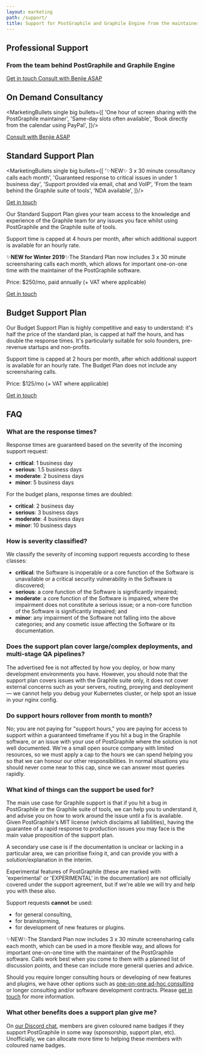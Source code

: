 ```yaml
---
layout: marketing
path: /support/
title: Support for PostGraphile and Graphile Engine from the maintainer
---
```



<MarketingLayout blue>

<!-- **************************************** -->

<Hero bg="nodes">

## Professional Support

### From the team behind PostGraphile and Graphile Engine

<div class='flex'>
<a class='mr3 button--solid-light' href='mailto:team@graphile.com?subject=Support%20enquiry'>Get in touch <span class='fas fa-fw fa-arrow-right' /></a>
<a class='mr3 button--solid' target="_blank" href='https://www.supersaas.co.uk/schedule/Benjie/One_on_One'>Consult with Benjie ASAP <span class='fas fa-fw fa-external-link-alt' /></a>
</div>

</Hero>
<MarketingSection bg="nodes">

<div className="f4 b tl" style={{maxWidth: '54rem', margin: '0 auto'}}>

## On Demand Consultancy


<MarketingBullets single big bullets={[
'One hour of screen sharing with the PostGraphile maintainer',
'Same-day slots often available',
'Book directly from the calendar using PayPal',
]}/>

<div class='flex'>
<a class='mr3 button--solid' target="_blank" href='https://www.supersaas.co.uk/schedule/Benjie/One_on_One'>Consult with Benjie ASAP <span class='fas fa-fw fa-external-link-alt' /></a>
</div>


</div>

</MarketingSection>

<MarketingDivide from="nodes" to="dark" down />
<MarketingDivide from="dark" to="nodes" down />

<MarketingSection bg="nodes">

<div className="f4 b tl" style={{maxWidth: '54rem', margin: '0 auto'}}>

## Standard Support Plan

<MarketingBullets single big bullets={[
'✨NEW✨ 3 x 30 minute consultancy calls each month',
'Guaranteed response to critical issues in under 1 business day',
'Support provided via email, chat and VoIP',
'From the team behind the Graphile suite of tools',
'NDA available',
]}/>

<div class='flex'>
<a class='button--solid' href='mailto:team@graphile.com?subject=Standard%20support%20plan%20enquiry'>Get in touch <span class='fas fa-fw fa-arrow-right' /></a>
</div>

</div>

</MarketingSection>

<MarketingDivide from="nodes" to="dark" />

<MarketingSection bg="dark">
<div className="f4 tl" style={{maxWidth: '50rem', margin: '0 auto'}}>

Our Standard Support Plan gives your team access to the knowledge and
experience of the Graphile team for any issues you face whilst using
PostGraphile and the Graphile suite of tools.

Support time is capped at 4 hours per month, after which additional support
is available for an hourly rate.

✨**NEW for Winter 2019**✨The Standard Plan now includes 3 x 30 minute screensharing calls each month, which allows for important one-on-one time with the maintainer of the PostGraphile software.

Price: $250/mo, paid annually (+ VAT where applicable)

<div class='flex'>
<a class='button--solid' href='mailto:team@graphile.com?subject=Standard%20support%20plan%20enquiry'>Get in touch <span class='fas fa-fw fa-arrow-right' /></a>
</div>

</div>
</MarketingSection>

<MarketingDivide from="dark" to="medium" down/>

<MarketingSection bg="medium">
<div className="f4 tl" style={{maxWidth: '50rem', margin: '0 auto'}}>

## Budget Support Plan

Our Budget Support Plan is highly competitive and easy to understand: it's
half the price of the standard plan, is capped at half the hours, and has
double the response times. It's particularly suitable for solo founders,
pre-revenue startups and non-profits.

Support time is capped at 2 hours per month, after which additional support
is available for an hourly rate. The Budget Plan does not include any screensharing calls.

Price: $125/mo (+ VAT where applicable)

<div class='flex'>
<a class='button--solid' href='mailto:team@graphile.com?subject=Budget%20support%20plan%20enquiry'>Get in touch <span class='fas fa-fw fa-arrow-right' /></a>
</div>

</div>
</MarketingSection>

<MarketingDivide from="medium" to="dark" via="light"/>

<MarketingSection bg="dark">
<div className="f4 tl pb5" style={{maxWidth: '50rem', margin: '0 auto'}}>

## FAQ

### What are the response times? 

Response times are guaranteed based on the severity of the
incoming support request:

- **critical**: 1 business day
- **serious**: 1.5 business days
- **moderate**: 2 business days
- **minor**: 5 business days

For the budget plans, response times are doubled:

- **critical**: 2 business day
- **serious**: 3 business days
- **moderate**: 4 business days
- **minor**: 10 business days

### How is severity classified?

We classify the severity of incoming support requests according to these classes:

- **critical**: the Software is inoperable or a core function of the Software is unavailable or a critical security vulnerability in the Software is discovered;
- **serious**: a core function of the Software is significantly impaired;
- **moderate**: a core function of the Software is impaired, where the impairment does not constitute a serious issue; or a non-core function of the Software is significantly impaired; and
- **minor**: any impairment of the Software not falling into the above categories; and any cosmetic issue affecting the Software or its documentation.

### Does the support plan cover large/complex deployments, and multi-stage QA pipelines?

The advertised fee is not affected by how you deploy, or how many development
environments you have. However, you should note that the support plan
covers issues with the Graphile suite only, it does not cover external concerns such as
your servers, routing, proxying and deployment — we cannot help you debug your
Kubernetes cluster, or help spot an issue in your nginx config.

### Do support hours rollover from month to month?

No; you are not paying for "support hours," you are paying for access to
support within a guaranteed timeframe if you hit a bug in the Graphile
software, or an issue with your use of PostGraphile where the solution is not
well documented. We're a small open source company with limited resources, so
we must apply a cap to the hours we can spend helping you so that we can
honour our other responsibilities. In normal situations you should never come
near to this cap, since we can answer most queries rapidly.

### What kind of things can the support be used for?

The main use case for Graphile support is that if you hit a bug in
PostGraphile or the Graphile suite of tools, we can help you to understand it, and advise you on how to work
around the issue until a fix is available. Given PostGraphile's MIT license
(which disclaims all liabilities), having the guarantee of a rapid response
to production issues you may face is the main value proposition of the
support plan.

A secondary use case is if the documentation is unclear or
lacking in a particular area, we can prioritise fixing it, and can provide
you with a solution/explanation in the interim.

Experimental features of PostGraphile (these are marked with 'experimental'
or 'EXPERIMENTAL' in the documentation) are not officially covered under the
support agreement, but if we're able we will try and help you with these
also.

Support requests **cannot** be used:

- for general consulting,
- for brainstorming,
- for development of new features or plugins.

✨NEW✨The Standard Plan now includes 3 x 30 minute screensharing calls each month, which can be used in a more flexible way, and allows for important one-on-one time with the maintainer of the PostGraphile software. Calls work best when you come to them with a planned list of discussion points, and these can include more general queries and advice.

Should you require longer consulting hours or developing of new features and plugins, we have other options such as [one-on-one
ad-hoc consulting](https://www.supersaas.co.uk/schedule/Benjie/One_on_One) or
longer consulting and/or software development contracts. Please [get in
touch](mailto:team@graphile.com?subject=Support%20enquiry) for more
information.

### What other benefits does a support plan give me?

On [our Discord chat](http://discord.gg/graphile), members are given coloured
name badges if they support PostGraphile in some way (sponsorship, support
plan, etc). Unofficially, we can allocate more time to helping these
members with coloured name badges.

</div>
</MarketingSection>


</MarketingLayout>

